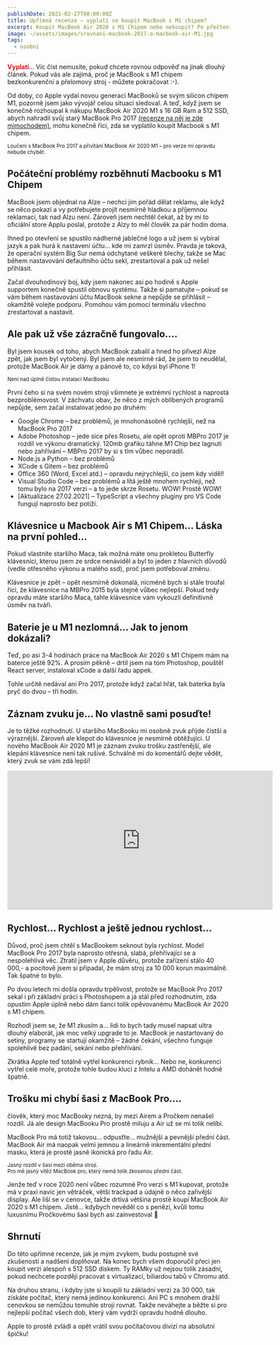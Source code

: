 ```yaml
---
publishDate: 2021-02-27T00:00:00Z
title: Upřímná recenze – vyplatí se koupit MacBook s M1 chipem?
excerpt: Koupit MacBook Air 2020 s M1 Chipem nebo nekoupit? Po přečtení mojí osobní recenze poběžíte pro tento naprosto dokonalý stroj bez váhání.
image: ~/assets/images/srovnani-macbook-2017-a-macbook-air-M1.jpg
tags:
  - osobni
---
```


<strong style="color:red">Vyplatí</strong>... Víc číst nemusíte, pokud chcete rovnou odpověď na jinak dlouhý článek. Pokud vás ale zajímá, proč je MacBook s M1 chipem bezkonkurenční a přelomový stroj - můžete pokračovat :-). 

Od doby, co Apple vydal novou generaci MacBooků se svým silicon chipem M1, pozorně jsem jako vývojář celou situaci sledoval. A teď, když jsem se konečně rozhoupal k nákupu MacBook Air 2020 M1 s 16 GB Ram a 512 SSD, abych nahradil svůj starý MacBook Pro 2017 [(recenze na něj je zde mimochodem)](/2019/09/01/dva-mesice-s-macbook-pro-2017/), mohu konečně říci, zda se vyplatilo koupit Macbook s M1 chipem.

<Srovnani />

<small class="text-center">Loučení s MacBook Pro 2017 a přivítání MacBook Air 2020 M1 – pro verze mi opravdu nebude chybět.</small>


## Počáteční problémy rozběhnutí Macbooku s M1 Chipem

MacBook jsem objednal na Alze – nechci jim pořád dělat reklamu, ale když se něco pokazí a vy potřebujete projít nesmírně hladkou a příjemnou reklamací, tak nad Alzu není. Zároveň jsem nechtěl čekat, až by mi to oficiální store Applu poslal, protože z Alzy to měl člověk za pár hodin doma.

Ihned po otevření se spustilo nádherné jablečné logo a už jsem si vybíral jazyk a pak hurá k nastavení účtu… kde mi zamrzl úsměv. Pravda je taková, že operační systém Big Sur nemá odchytané veškeré blechy, takže se Mac během nastavování defaultního účtu sekl, zrestartoval a pak už nešel přihlásit.

Začal dvouhodinový boj, kdy jsem nakonec asi po hodině s Apple supportem konečně spustil obnovu systému. Takže si pamatujte – pokud se vám během nastavování účtu MacBook sekne a nepůjde se přihlásit – okamžitě volejte podporu. Pomohou vám pomocí terminálu všechno zrestartovat a nastavit.

## Ale pak už vše zázračně fungovalo….

Byl jsem kousek od toho, abych MacBook zabalil a hned ho přivezl Alze zpět, jak jsem byl vytočený. Byl jsem ale nesmírně rád, že jsem to neudělal, protože MacBook Air je dámy a pánové to, co kdysi byl iPhone 1!

<CistaInstalace />

<small class="text-sm text-gray-600 text-center">Není nad úplně čistou instalaci MacBooku</small>

První čeho si na svém novém stroji všimnete je extrémní rychlost a naprostá bezproblémovost. V záchvatu obav, že něco z mých oblíbených programů nepůjde, sem začal instalovat jedno po druhém:

- Google Chrome – bez problémů, je mnohonásobně rychlejší, než na MacBook Pro 2017
- Adobe Photoshop – jede sice přes Rosetu, ale opět oproti MBPro 2017 je rozdíl ve výkonu dramatický. 120mb grafiku táhne M1 Chip bez lagnutí nebo zahřívání – MBPro 2017 by si s tím vůbec neporadil.
- Node.js a Python – bez problémů
- XCode s Gitem – bez problémů
- Office 360 (Word, Excel atd.) – opravdu nejrychlejší, co jsem kdy viděl!
- Visual Studio Code – bez problémů a lítá ještě mnohem rychleji, než tomu bylo na 2017 verzi – a to jede skrze Rosetu. WOW! Prostě WOW!
- [Aktualizace 27.02.2021] – TypeScript a všechny pluginy pro VS Code fungují naprosto bez potíží.

## Klávesnice u Macbook Air s M1 Chipem… Láska na první pohled…

Pokud vlastníte staršího Maca, tak možná máte onu prokletou Butterfly klávesnici, kterou jsem ze srdce nenáviděl a byl to jeden z hlavních důvodů (vedle otřesného výkonu a malého ssd), proč jsem potřeboval změnu.

Klávesnice je zpět – opět nesmírně dokonalá, nicméně bych si stále troufal říci, že klávesnice na MBPro 2015 byla stejně vůbec nejlepší. Pokud tedy opravdu máte staršího Maca, tahle klávesnice vám vykouzlí definitivně úsměv na tváři.

## Baterie je u M1 nezlomná… Jak to jenom dokázali?

Teď, po asi 3-4 hodinách práce na MacBook Air 2020 s M1 Chipem mám na baterce ještě 92%. A prosím pěkně – drtil jsem na tom Photoshop, pouštěl React server, instaloval xCode a další řadu appek.

Tohle určitě nedával ani Pro 2017, protože když začal hřát, tak baterka byla pryč do dvou – tří hodin.

## Záznam zvuku je… No vlastně sami posuďte!

Je to těžké rozhodnutí. U staršího MacBooku mi osobně zvuk přijde čistší a výraznější. Zároveň ale klepot do klávesnice je nesmírně obtěžující. U nového MacBook Air 2020 M1 je záznam zvuku trošku zastřenější, ale klepání klávesnice není tak rušivé. Schválně mi do komentářů dejte vědět, který zvuk se vám zdá lepší!

<iframe width="600" height="315" src="https://www.youtube.com/embed/x6IjCICiKh8" title="YouTube video player" frameborder="0" allow="accelerometer; autoplay; clipboard-write; encrypted-media; gyroscope; picture-in-picture; web-share" allowfullscreen></iframe>

## Rychlost… Rychlost a ještě jednou rychlost…

Důvod, proč jsem chtěl s MacBookem seknout byla rychlost. Model MacBook Pro 2017 byla naprosto otřesná, slabá, přehřívající se a nespolehlivá věc. Ztratil jsem v Apple důvěru, protože zařízení stálo 40 000,- a pocitově jsem si připadal, že mám stroj za 10 000 korun maximálně. Tak špatné to bylo.

Po dvou letech mi došla opravdu trpělivost, protože se MacBook Pro 2017 sekal i při základní práci s Photoshopem a já stál před rozhodnutím, zda opustím Apple úplně nebo dám šanci tolik opěvovanému MacBook Air 2020 s M1 chipem.

Rozhodl jsem se, že M1 zkusím a… lidi to bych tady musel napsat ultra dlouhý elaborát, jak moc velký upgrade to je. MacBook je nastartovaný do setiny, programy se startují okamžitě – žádné čekání, všechno funguje spolehlivě bez padání, sekání nebo přehřívání.

Zkrátka Apple teď totálně vytřel konkurenci rybník… Nebo ne, konkurenci vytřel celé moře, protože tohle budou kluci z Intelu a AMD dohánět hodně špatně.

## Trošku mi chybí šasi z MacBook Pro….

člověk, který moc MacBooky nezná, by mezi Airem a Pročkem nenašel rozdíl. Já ale design MacBooku Pro prostě miluju a Air už se mi tolik nelíbí.

MacBook Pro má totiž takovou… odpusťte… mužnější a pevnější přední část. MacBook Air má naopak velmi jemnou a lineárně inkrementální přední masku, která je prostě jasně ikonická pro řadu Air.

<div class="grid lg:grid-cols-2 xl:grid-cols-2 md:grid-cols-2 sm:grid-cols-1">
  <div class="col-span-1 m-1 text-center">
  <RozdilVSasi />
  <small class="w-auto text-sm text-gray-500">Jasný rozdíl v šasi mezi oběma stroji.</small>
  </div>
  <div class="col-span-1 m-1 text-center leading-3">
  <RozdilVSasi2 />
  <small class="w-auto text-sm text-gray-500 leading-[0.5]">Pro mě jasný vítěz MacBook pro, který nemá tolik zkosenou přední část.</small>
  </div>
</div>

Jenže teď v roce 2020 není vůbec rozumné Pro verzi s M1 kupovat, protože má v praxi navíc jen větráček, větší trackpad a údajně o něco zařivější display. Ale liší se v cenovce, takže drtivá většina prostě koupí MacBook Air 2020 s M1 chipem. Jistě… kdybych nevěděl co s penězi, kvůli tomu luxusnímu Pročkovému šasi bych asi zainvestoval 🙂

## Shrnutí
Do této upřímné recenze, jak je mým zvykem, budu postupně své zkušenosti a nadšení doplňovat. Na konec bych všem doporučil přeci jen koupit verzi alespoň s 512 SSD diskem. Ty RAMky už nejsou tolik zásadní, pokud nechcete později pracovat s virtualizací, biliardou tabů v Chromu atd.

Na druhou stranu, i kdyby jste si koupili tu základní verzi za 30 000, tak získáte počítač, který nemá jedinou konkurenci. Ani PC s mnohem dražší cenovkou se nemůžou tomuhle stroji rovnat. Takže neváhejte a běžte si pro nejlepší počítač všech dob, který vám vydrží opravdu hodně dlouho.

Apple to prostě zvládl a opět vrátil svou počítačovou divizi na absolutní špičku!